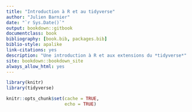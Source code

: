```yaml
--- 
title: "Introduction à R et au tidyverse"
author: "Julien Barnier"
date: "`r Sys.Date()`"
output: bookdown::gitbook
documentclass: book
bibliography: [book.bib, packages.bib]
biblio-style: apalike
link-citations: yes
description: "Une introduction à R et aux extensions du *tidyverse*"
site: bookdown::bookdown_site
always_allow_html: yes
---
```


```r
library(knitr)
library(tidyverse)

knitr::opts_chunk$set(cache = TRUE,
                      echo = TRUE)

```


